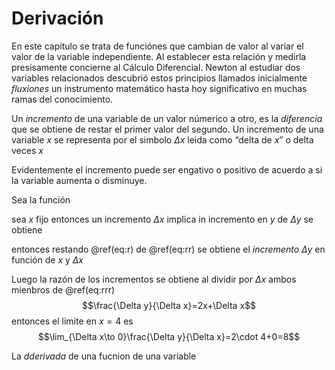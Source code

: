 \mainmatter 

# Derivación

En este capítulo se trata de funciónes\index{funciónes} que cambian de valor al variar el valor de la variable independiente. Al establecer esta relación y medirla presisamente concierne al Cálculo Diferencial. Newton al estudiar dos variables relacionados descubrió estos principios llamados inicialmente _fluxiones_\index{fluxiones} un instrumento matemático hasta hoy significativo en muchas ramas del conocimiento.

Un _incremento_ de una variable de un valor númerico a otro, es la _diferencia_ que se obtiene de restar el primer valor del segundo. Un incremento de una variable $x$ se representa por el simbolo $\Delta x$ leida como "delta de $x$" o delta veces $x$

Evidentemente el incremento\index{incremento} puede ser engativo o positivo de acuerdo a si la variable aumenta o disminuye. 

Sea la función 

\begin{equation}
y=x^2
(\#eq:r)
\end{equation}
sea $x$ fijo entonces un incremento $\Delta x$ implica in incremento en $y$ de $\Delta y$ se obtiene 

\begin{equation}
y+\Delta y=(x+\Delta x)^2=x^2+2x\Delta x+(\Delta x)^2
(\#eq:rr)
\end{equation}

entonces restando \@ref(eq:r) de \@ref(eq:rr) se obtiene el _incremento_ $\Delta y$ en función de $x$ y $\Delta x$ 

\begin{equation}
\Delta y=2x\Delta x+(\Delta x)^2
(\#eq:rrr)
\end{equation}

Luego la razón de los incrementos se obtiene al dividir por $\Delta x$ ambos mienbros de \@ref(eq:rrr) $$\frac{\Delta y}{\Delta x}=2x+\Delta x$$ entonces el limite en $x=4$ es $$\lim_{\Delta x\to 0}\frac{\Delta y}{\Delta x}=2\cdot 4+0=8$$


La _dderivada_ de una fucnion de una variable
